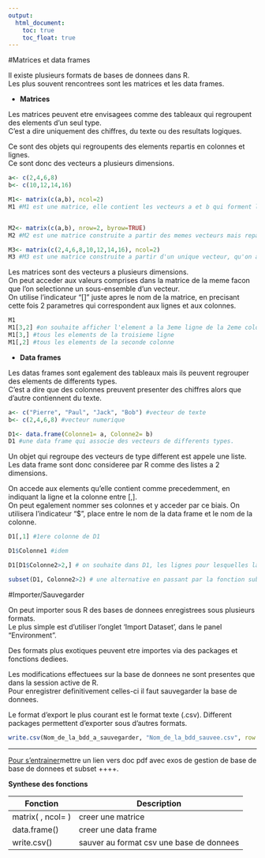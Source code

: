 ```yaml
---
output:
  html_document:
    toc: true
    toc_float: true
---
```

#Matrices et data frames

Il existe plusieurs formats de bases de donnees dans R.   
Les plus souvent rencontrees sont les matrices et les data frames.

- **Matrices**   

Les matrices peuvent etre envisagees comme des tableaux qui regroupent des elements d'un seul type.  
C'est a dire uniquement des chiffres, du texte ou des resultats logiques.

Ce sont des objets qui regroupents des elements repartis en colonnes et lignes.  
Ce sont donc des vecteurs a plusieurs dimensions.

```r
a<- c(2,4,6,8)
b<- c(10,12,14,16)

M1<- matrix(c(a,b), ncol=2)
M1 #M1 est une matrice, elle contient les vecteurs a et b qui forment les deux colonnes.


M2<- matrix(c(a,b), nrow=2, byrow=TRUE)
M2 #M2 est une matrice construite a partir des memes vecteurs mais repartis en lignes.

M3<- matrix(c(2,4,6,8,10,12,14,16), ncol=2)
M3 #M3 est une matrice construite a partir d'un unique vecteur, qu'on a repartis en deux dimensions.
```

Les matrices sont des vecteurs a plusieurs dimensions.    
On peut acceder aux valeurs comprises dans la matrice de la meme facon que l'on selectionne un sous-ensemble d'un vecteur.  
On utilise l'indicateur "[]" juste apres le nom de la matrice, en precisant cette fois 2 parametres qui correspondent aux lignes et aux colonnes.

```r
M1
M1[3,2] #on souhaite afficher l'element a la 3eme ligne de la 2eme colonne.
M1[3,] #tous les elements de la troisieme ligne
M1[,2] #tous les elements de la seconde colonne
```

- **Data frames**    

Les datas frames sont egalement des tableaux mais ils peuvent regrouper des elements de differents types.  
C'est a dire que des colonnes preuvent presenter des chiffres alors que d'autre contiennent du texte.

```r
a<- c("Pierre", "Paul", "Jack", "Bob") #vecteur de texte
b<- c(2,4,6,8) #vecteur numerique

D1<- data.frame(Colonne1= a, Colonne2= b)
D1 #une data frame qui associe des vecteurs de differents types.

```

Un objet qui regroupe des vecteurs de type different est appele une liste.  
Les data frame sont donc consideree par R comme des listes a 2 dimensions.

On accede aux elements qu'elle contient comme precedemment, en indiquant la ligne et la colonne entre [,].  
On peut egalement nommer ses colonnes et y acceder par ce biais. On utilisera l'indicateur "$", place entre le nom de la data frame et le nom de la colonne.

```r
D1[,1] #1ere colonne de D1

D1$Colonne1 #idem

D1[D1$Colonne2>2,] # on souhaite dans D1, les lignes pour lesquelles la valeur de la deuxieme colonne de D1 est superieur a 2, on en souhaite toutes les colonnes.

subset(D1, Colonne2>2) # une alternative en passant par la fonction subset
```

#Importer/Sauvegarder

On peut importer sous R des bases de donnees enregistrees sous plusieurs formats.    
Le plus simple est d'utiliser l'onglet 'Import Dataset', dans le panel "Environment".

Des formats plus exotiques peuvent etre importes via des packages et fonctions dediees.

Les modifications effectuees sur la base de donnees ne sont presentes que dans la session active de R.     
Pour enregistrer definitivement celles-ci il faut sauvegarder la base de donnees.  

Le format d'export le plus courant est le format texte (.csv).  Different packages permettent d'exporter sous d'autres formats.

```r
write.csv(Nom_de_la_bdd_a_sauvegarder, "Nom_de_la_bdd_sauvee.csv", row.names=F)
```


*************************

[Pour s'entrainer]()mettre un lien vers doc pdf avec exos de gestion de base de base de donnees et subset ++++.

**Synthese des fonctions**

| Fonction          | Description                              |
|-------------------|------------------------------------------|
| matrix( , ncol= ) | creer une matrice                        |
| data.frame()      | creer une data frame                     |
| write.csv()       | sauver au format csv une base de donnees |